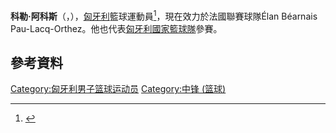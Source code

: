 {{eastern name order|[[匈牙利语|匈牙利语]]}}
'''科勒·阿科斯'''（{{lang-hu|'''Keller Ákos'''}}，{{bd|1989年|3月28日}}），[[匈牙利|匈牙利]]籃球運動員<ref>{{cite web|url=http://www.fiba.com/pages/eng/fc/gamecent/p/pid/6040289/playerview.html|title=Akos Keller FIBA.com Profile|publisher=FIBA.com|accessdate=26 February 2015|deadurl=yes|archiveurl=https://web.archive.org/web/20150227065745/http://www.fiba.com/pages/eng/fc/gamecent/p/pid/6040289/playerview.html|archivedate=2015年2月27日}}</ref>，現在效力於法國聯賽球隊Élan Béarnais Pau-Lacq-Orthez。他也代表[[匈牙利國家籃球隊|匈牙利國家籃球隊]]參賽。

== 參考資料 == 
{{Reflist|1}}

{{Authority control}}
{{DEFAULTSORT:Keller Ákos}}
[[Category:匈牙利男子篮球运动员|Category:匈牙利男子篮球运动员]]
[[Category:中锋_(篮球)|Category:中锋 (篮球)]]